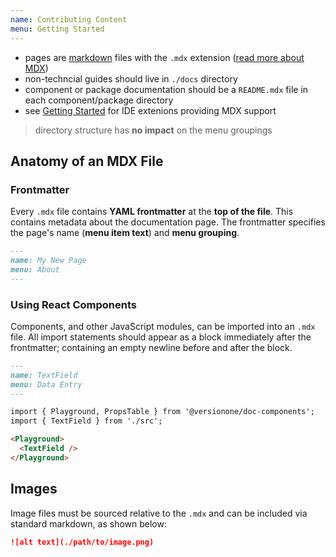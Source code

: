 ```yaml
---
name: Contributing Content
menu: Getting Started
---
```


- pages are [markdown](https://github.com/adam-p/markdown-here/wiki/Markdown-Cheatsheet) files with the `.mdx` extension ([read more about MDX](https://mdxjs.com/))
- non-techncial guides should live in `./docs` directory
- component or package documentation should be a `README.mdx` file in each component/package directory
- see [Getting Started](/#prerequisite-software) for IDE extenions providing MDX support

> directory structure has **no impact** on the menu groupings

## Anatomy of an MDX File

### Frontmatter

Every `.mdx` file contains **YAML frontmatter** at the **top of the file**. This contains metadata about the documentation page. The frontmatter specifies the page's name (**menu item text**) and **menu grouping**.

```markdown
---
name: My New Page
menu: About
---
```

### Using React Components

Components, and other JavaScript modules, can be imported into an `.mdx` file. All import statements should appear as a block immediately after the frontmatter; containing an empty newline before and after the block.

```markdown
---
name: TextField
menu: Data Entry
---

import { Playground, PropsTable } from '@versionone/doc-components';
import { TextField } from './src';

<Playground>
  <TextField />
</Playground>
```

## Images

Image files must be sourced relative to the `.mdx` and can be included via standard markdown, as shown below:

```markdown
![alt text](./path/to/image.png)
```
